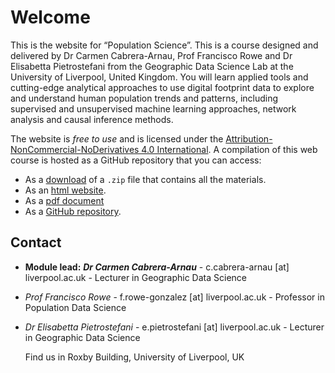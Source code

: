 # Welcome {.unnumbered}

This is the website for "Population Science". This is a course designed and delivered by Dr Carmen Cabrera-Arnau, Prof Francisco Rowe and Dr Elisabetta Pietrostefani from the Geographic Data Science Lab at the University of Liverpool, United Kingdom. You will learn applied tools and cutting-edge analytical approaches to use digital footprint data to explore and understand human population trends and patterns, including supervised and unsupervised machine learning approaches, network analysis and causal inference methods.

The website is *free to use* and is licensed under the [Attribution-NonCommercial-NoDerivatives 4.0 International](https://creativecommons.org/licenses/by-nc-nd/4.0/). A compilation of this web course is hosted as a GitHub repository that you can access:

-   As a [download](https://github.com/fcorowe/r4ps/archive/refs/heads/main.zip) of a `.zip` file that contains all the materials.
-   As an [html website](https://www.population-science.net).
-   As a [pdf document](https://www.population-science.net/Population-Science.pdf)
-   As a [GitHub repository](https://github.com/fcorowe/r4ps).

## Contact {.unnumbered}

-   **Module lead:** ***Dr Carmen Cabrera-Arnau*** - c.cabrera-arnau \[at\] liverpool.ac.uk - Lecturer in Geographic Data Science

-   *Prof Francisco Rowe* - f.rowe-gonzalez \[at\] liverpool.ac.uk - Professor in Population Data Science

-   *Dr Elisabetta Pietrostefani* - e.pietrostefani \[at\] liverpool.ac.uk - Lecturer in Geographic Data Science

    Find us in Roxby Building, University of Liverpool, UK
